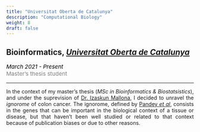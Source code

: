```yaml
---
title: "Universitat Oberta de Catalunya"
description: "Computational Biology"
weight: 8
draft: false
---
```


<style> 
  p { text-align: justify; }
</style>


## Bioinformatics, <a href="https://estudis.uoc.edu/ca/masters-universitaris/bioinformatica-bioestadistica/" target="_blank"><em>Universitat Oberta de Catalunya</em></a>


<p style='font-size:15px;color:gray'><em style='color:black;'>*March 2021 - Present*</em><br>
Master's thesis student</p>

---

In the context of my master's thesis (*MSc in Bioinformatics & Biostatsistics*), and under the suprevision of [Dr. Izaskun Mallona](https://imallona.bitbucket.io/), I decided to unravel the *ignorome* of colon cancer. The ignorome, defined by [Pandey *et al*](https://journals.plos.org/plosone/article?id=10.1371/journal.pone.0088889), consists in the genes that can be important in the biological context of a tissue or disease, but that haven't been well studied or related to that context because of publication biases or due to other reasons.

<!--
---

<span style="text-decoration:underline">My contribution to this research was:</span>

<p align='justify'>
* Analysis of the colon adenocarcinoma-related ignorome.
</p>


---

<span style="text-decoration:underline">Master's thesis title:</span>


---

<span style="text-decoration:underline">Related publications:</span>
-->
